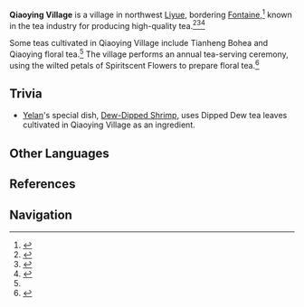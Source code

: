 {{Location Infobox
|image        = 
|type         = Not Accessible
|region       = Liyue
|area         = 
}}
'''Qiaoying Village''' is a village in northwest [[Liyue]], bordering [[Fontaine]],<ref name="Liben May 2022">{{Ref/NPC|Liben}}</ref> known in the tea industry for producing high-quality tea.<ref name="zhongli tea event">{{Ref/Quest|Surrounded by the Aroma of Tea}}</ref><ref name="little meng pirate comm">{{Ref/Quest|The Little Pirate Goes Out to Sea}}</ref><ref>{{Ref/Quest|Wherefore Did the Spiritstone Descend?}}</ref>

Some teas cultivated in Qiaoying Village include Tianheng Bohea and Qiaoying floral tea.<ref name="Liben May 2022" /> The village performs an annual tea-serving ceremony, using the wilted petals of Spiritscent Flowers to prepare floral tea.<ref>{{Ref/Arti|Soulscent Bloom}}</ref>

==Trivia==
*[[Yelan]]'s special dish, [[Dew-Dipped Shrimp]], uses Dipped Dew tea leaves cultivated in Qiaoying Village as an ingredient.

==Other Languages==
{{Other Languages|default_hidden = 1
|en      = Qiaoying Village
|zhs     = 翘英庄
|zhs_rm  = Qiàoyīng-zhuāng<ref name="zhongli tea event"/>
|zht     = 翹英莊
|zht_rm  = Qiàoyīng-zhuāng<ref name="zhongli tea event"/>
|ja      = {{Rubi|翹|ぎょう|英|えい|荘|そう}}
|ja_rm   = Gyou'ei-sou<ref name="zhongli tea event"/>{{Sino|ja}}
|ko      = 교영(翹英<!--ruby in game-->) 마을
|ko_rm   = Gyoyeong Ma'eul
|es      = Aldea Chiaoying
|fr      = Village de Qiaoying
|ru      = Деревня Цяоин
|th      = Qiaoying Village
|vi      = Làng {{tt|Kiều Anh|翘英}}{{Sino|vi|part=1}}
|de      = Qiaoying
|id      = Desa Qiaoying
|pt      = Vila Qiaoying
}}

==References==
{{Reflist|2}}

==Navigation==
{{Area Navbox|Liyue}}